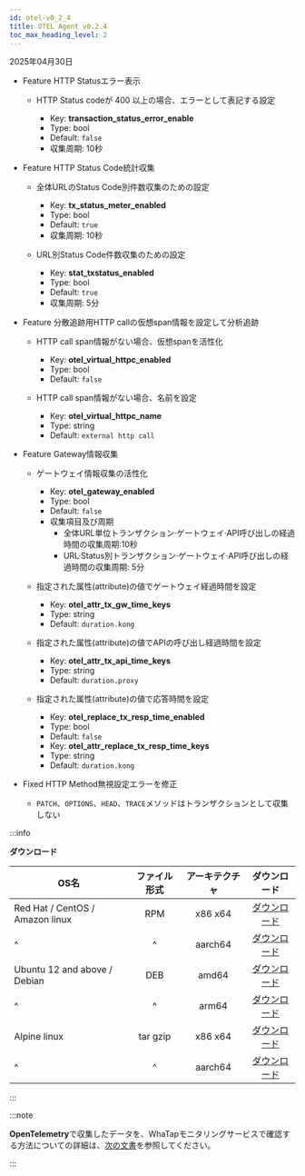 ```yaml
---
id: otel-v0_2_4
title: OTEL Agent v0.2.4
toc_max_heading_level: 2
---
```


2025年04月30日

- <Status priority='1'>Feature</Status> HTTP Statusエラー表示

  - HTTP Status codeが 400 以上の場合、エラーとして表記する設定

    - Key: **transaction_status_error_enable** 
    - Type: <span class='type'>bool</span> 
    - Default: `false`
    - 収集周期: 10秒

- <Status priority='1'>Feature</Status> HTTP Status Code統計収集

  - 全体URLのStatus Code別件数収集のための設定

    - Key: **tx_status_meter_enabled** 
    - Type: <span class='type'>bool</span> 
    - Default: `true`
    - 収集周期: 10秒

  - URL別Status Code件数収集のための設定 

    - Key: **stat_txstatus_enabled** 
    - Type: <span class='type'>bool</span> 
    - Default: `true`
    - 収集周期: 5分

- <Status priority='1'>Feature</Status> 分散追跡用HTTP callの仮想span情報を設定して分析追跡

  - HTTP call span情報がない場合、仮想spanを活性化

    - Key: **otel_virtual_httpc_enabled** 
    - Type: <span class='type'>bool</span> 
    - Default: `false`

  - HTTP call span情報がない場合、名前を設定 

    - Key: **otel_virtual_httpc_name** 
    - Type: <span class='type'>string</span> 
    - Default: `external http call`

- <Status priority='1'>Feature</Status> Gateway情報収集

  - ゲートウェイ情報収集の活性化

    - Key: **otel_gateway_enabled** 
    - Type: <span class='type'>bool</span> 
    - Default: `false`
    - 収集項目及び周期  
      - 全体URL単位トランザクション·ゲートウェイ·API呼び出しの経過時間の収集周期:10秒  
      - URL·Status別トランザクション·ゲートウェイ·API呼び出しの経過時間の収集周期: 5分

  - 指定された属性(attribute)の値でゲートウェイ経過時間を設定

    - Key: **otel_attr_tx_gw_time_keys** 
    - Type: <span class='type'>string</span> 
    - Default: `duration.kong`

  - 指定された属性(attribute)の値でAPIの呼び出し経過時間を設定 

    - Key: **otel_attr_tx_api_time_keys** 
    - Type: <span class='type'>string</span> 
    - Default: `duration.proxy`

  - 指定された属性(attribute)の値で応答時間を設定  

    - Key: **otel_replace_tx_resp_time_enabled** 
    - Type: <span class='type'>bool</span> 
    - Default: `false`  
    - Key: **otel_attr_replace_tx_resp_time_keys** 
    - Type: <span class='type'>string</span> 
    - Default: `duration.kong`

- <Status priority='0'>Fixed</Status> HTTP Method無視設定エラーを修正

  - `PATCH`、`OPTIONS`、`HEAD`、`TRACE`メソッドはトランザクションとして収集しない

:::info

**ダウンロード**

| OS名                             |  ファイル形式  | アーキテクチャ |                                     ダウンロード                                     |
| ------------------------------- | :------: | :-----: | :----------------------------------------------------------------------------: |
| Red Hat / CentOS / Amazon linux |    RPM   | x86 x64 |    [ダウンロード](http://repo.whatap.io/centos/6/x86_64/whatap-otel-0.2-4.x86_64.rpm)    |
| \^                              |    \^    | aarch64 | [ダウンロード](http://repo.whatap.io/centos/7/aarch64/whatap-otel-0.2-4.aarch64.rpm) |
| Ubuntu 12 and above / Debian    |    DEB   |  amd64  |   [ダウンロード](http://repo.whatap.io/debian/unstable/whatap-otel_0.2.4_amd64.deb)  |
| \^                              |    \^    |  arm64  |   [ダウンロード](http://repo.whatap.io/debian/unstable/whatap-otel_0.2.4_arm64.deb)  |
| Alpine linux                    | tar gzip | x86 x64 |     [ダウンロード](http://repo.whatap.io/alpine/x86_64/whatap-otel-0.2.4.tar.gz)     |
| \^                              |    \^    | aarch64 |     [ダウンロード](http://repo.whatap.io/alpine/aarch64/whatap-otel-0.2.4.tar.gz)    |

:::

:::note

**OpenTelemetry**で収集したデータを、WhaTapモニタリングサービスで確認する方法についての詳細は、[次の文書](../../opentelemetry/introduction)を参照してください。

:::
